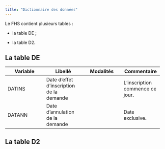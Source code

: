 ```yaml
---
title: "Dictionnaire des données"
---
```


Le FHS contient plusieurs tables :

-   la table DE ;

-   la table D2.

## La table DE

| Variable | Libellé | Modalités | Commentaire |
|---|---|---|---|
| DATINS | Date d'effet d'inscription de la demande |  | L'inscription commence ce jour. |
| DATANN | Date d'annulation de la demande |  | Date exclusive. |

## La table D2
